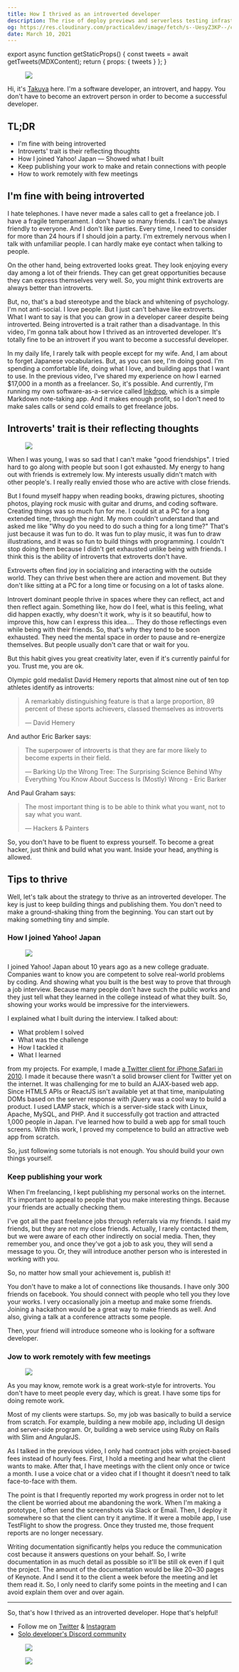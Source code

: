 ```yaml
---
title: How I thrived as an introverted developer
description: The rise of deploy previews and serverless testing infrastructure is revolutionizing the way we test web projects.
og: https://res.cloudinary.com/practicaldev/image/fetch/s--UesyZ3KP--/c_imagga_scale,f_auto,fl_progressive,h_420,q_auto,w_1000/https://dev-to-uploads.s3.amazonaws.com/uploads/articles/4bk0940h0x8739hs8wji.jpg
date: March 10, 2021
---
```



export async function getStaticProps() {
  const tweets = await getTweets(MDXContent);
  return { props: { tweets } };
}

<Figure wide width={1200} height={800}>
  <Image src="/images/how-i-thrived-as-an-introverted-developer/cover.jpg" />
</Figure>

Hi, it's [Takuya](https://twitter.com/inkdrop_app) here.
I'm a software developer, an introvert, and happy.
You don't have to become an extrovert person in order to become a successful developer.

## TL;DR

- I'm fine with being introverted
- Introverts' trait is their reflecting thoughts
- How I joined Yahoo! Japan — Showed what I built
- Keep publishing your work to make and retain connections with people
- How to work remotely with few meetings

## I'm fine with being introverted

I hate telephones. I have never made a sales call to get a freelance job. I have a fragile temperament. I don't have so many friends. I can't be always friendly to everyone.
And I don't like parties.
Every time, I need to consider for more than 24 hours if I should join a party. I'm extremely nervous when I talk with unfamiliar people. I can hardly make eye contact when talking to people.

On the other hand, being extroverted looks great.
They look enjoying every day among a lot of their friends.
They can get great opportunities because they can express themselves very well.
So, you might think extroverts are always better than introverts.

But, no, that's a bad stereotype and the black and whitening of psychology.
I'm not anti-social. I love people. But I just can't behave like extroverts.
What I want to say is that you can grow in a developer career despite being introverted.
Being introverted is a trait rather than a disadvantage.
In this video, I'm gonna talk about how I thrived as an introverted developer.
It's totally fine to be an introvert if you want to become a successful developer.

In my daily life, I rarely talk with people except for my wife.
And, I am about to forget Japanese vocabularies.
But, as you can see, I'm doing good.
I'm spending a comfortable life, doing what I love, and building apps that I want to use.
In the previous video, I've shared my experience on how I earned $17,000 in a month as a freelancer.
So, it's possible.
And currently, I'm running my own software-as-a-service called [Inkdrop](https://www.inkdrop.app/), which is a simple Markdown note-taking app.
And it makes enough profit, so I don't need to make sales calls or send cold emails to get freelance jobs.

## Introverts' trait is their reflecting thoughts

<Figure desc="My drawings" width={1912} height={1070}>
  <Image src="/images/how-i-thrived-as-an-introverted-developer/nuby8y00zdcnqnsz47y8.jpg" />
</Figure>

When I was young, I was so sad that I can't make "good friendships".
I tried hard to go along with people but soon I got exhausted.
My energy to hang out with friends is extremely low.
My interests usually didn't match with other people's.
I really really envied those who are active with close friends.

But I found myself happy when reading books, drawing pictures, shooting photos, playing rock music with guitar and drums, and coding software.
Creating things was so much fun for me.
I could sit at a PC for a long extended time, through the night.
My mom couldn't understand that and asked me like "Why do you need to do such a thing for a long time?"
That's just because it was fun to do.
It was fun to play music, it was fun to draw illustrations, and it was so fun to build things with programming.
I couldn't stop doing them because I didn't get exhausted unlike being with friends.
I think this is the ability of introverts that extroverts don't have.

Extroverts often find joy in socializing and interacting with the outside world.
They can thrive best when there are action and movement.
But they don't like sitting at a PC for a long time or focusing on a lot of tasks alone.

Introvert dominant people thrive in spaces where they can reflect, act and then reflect again.
Something like, how do I feel, what is this feeling, what did happen exactly, why doesn't it work, why is it so beautiful, how to improve this, how can I express this idea....
They do those reflectings even while being with their friends.
So, that's why they tend to be soon exhausted.
They need the mental space in order to pause and re-energize themselves.
But people usually don't care that or wait for you.

But this habit gives you great creativity later, even if it's currently painful for you.
Trust me, you are ok.

Olympic gold medalist David Hemery reports that almost nine out of ten top athletes identify as introverts:

> A remarkably distinguishing feature is that a large proportion, 89 percent of these sports achievers, classed themselves as introverts
>
> — David Hemery

And author Eric Barker says:

> The superpower of introverts is that they are far more likely to become experts in their field.
>
> — Barking Up the Wrong Tree: The Surprising Science Behind Why Everything You Know About Success Is (Mostly) Wrong - Eric Barker

And Paul Graham says:

> The most important thing is to be able to think what you want, not to say what you want.
>
> — Hackers & Painters

So, you don't have to be fluent to express yourself.
To become a great hacker, just think and build what you want.
Inside your head, anything is allowed.

## Tips to thrive

Well, let's talk about the strategy to thrive as an introverted developer.
The key is just to keep building things and publishing them.
You don't need to make a ground-shaking thing from the beginning.
You can start out by making something tiny and simple.

### How I joined Yahoo! Japan

<Figure desc="" width={1916} height={1074}>
  <Image src="/images/how-i-thrived-as-an-introverted-developer/s3r7eh572bmlq4loc09w.jpg" />
</Figure>

I joined Yahoo! Japan about 10 years ago as a new college graduate.
Companies want to know you are competent to solve real-world problems by coding.
And showing what you built is the best way to prove that through a job interview.
Because many people don't have such the public works and they just tell what they learned in the college instead of what they built.
So, showing your works would be impressive for the interviewers.

I explained what I built during the interview. I talked about:

- What problem I solved
- What was the challenge
- How I tackled it
- What I learned

from my projects.
For example, I made [a Twitter client for iPhone Safari in 2010](https://www.craftz.dog/works/pichu2).
I made it because there wasn't a solid browser client for Twitter yet on the internet.
It was challenging for me to build an AJAX-based web app.
Since HTML5 APIs or ReactJS isn't available yet at that time, manipulating DOMs based on the server response with jQuery was a cool way to build a product.
I used LAMP stack, which is a server-side stack with Linux, Apache, MySQL, and PHP.
And it successfully got traction and attracted 1,000 people in Japan.
I've learned how to build a web app for small touch screens.
With this work, I proved my competence to build an attractive web app from scratch.

So, just following some tutorials is not enough.
You should build your own things yourself.

### Keep publishing your work

When I'm freelancing, I kept publishing my personal works on the internet.
It's important to appeal to people that you make interesting things.
Because your friends are actually checking them.

I've got all the past freelance jobs through referrals via my friends.
I said my friends, but they are not my close friends.
Actually, I rarely contacted them, but we were aware of each other indirectly on social media.
Then, they remember you, and once they've got a job to ask you, they will send a message to you. Or, they will introduce another person who is interested in working with you.

So, no matter how small your achievement is, publish it!

You don't have to make a lot of connections like thousands.
I have only 300 friends on facebook.
You should connect with people who tell you they love your works.
I very occasionally join a meetup and make some friends.
Joining a hackathon would be a great way to make friends as well.
And also, giving a talk at a conference attracts some people.

Then, your friend will introduce someone who is looking for a software developer.

### Jow to work remotely with few meetings

<Figure desc="" width={1142} height={561}>
  <Image src="/images/how-i-thrived-as-an-introverted-developer/22oyqq42l3xgyy06abqe.png" />
</Figure>

As you may know, remote work is a great work-style for introverts.
You don't have to meet people every day, which is great.
I have some tips for doing remote work.

Most of my clients were startups.
So, my job was basically to build a service from scratch.
For example, building a new mobile app, including UI design and server-side program.
Or, building a web service using Ruby on Rails with Slim and AngularJS.

As I talked in the previous video, I only had contract jobs with project-based fees instead of hourly fees.
First, I hold a meeting and hear what the client wants to make.
After that, I have meetings with the client only once or twice a month.
I use a voice chat or a video chat if I thought it doesn't need to talk face-to-face with them.

The point is that I frequently reported my work progress in order not to let the client be worried about me abandoning the work.
When I'm making a prototype, I often send the screenshots via Slack or Email.
Then, I deploy it somewhere so that the client can try it anytime.
If it were a mobile app, I use TestFlight to show the progress.
Once they trusted me, those frequent reports are no longer necessary.

Writing documentation significantly helps you reduce the communication cost because it answers questions on your behalf.
So, I write documentation in as much detail as possible so it'll be still ok even if I quit the project.
The amount of the documentation would be like 20~30 pages of Keynote.
And I send it to the client a week before the meeting and let them read it.
So, I only need to clarify some points in the meeting and I can avoid explain them over and over again.

---

So, that's how I thrived as an introverted developer.
Hope that's helpful!

- Follow me on [Twitter](https://twitter.com/inkdrop_app) & [Instagram](https://instagram.com/craftzdog)
- [Solo developer's Discord community](https://discord.gg/S7hDmvh)

<Figure desc="" href="https://www.inkdrop.app/" width={1200} height={630}>
  <Image src="/images/inkdrop-banner.jpg" />
</Figure>

<Figure
  desc=""
  href="https://www.youtube.com/c/devaslife"
  width={1500}
  height={810}
>
  <Image src="/images/youtube-banner.png" />
</Figure>
